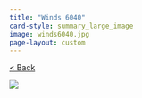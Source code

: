 ```yaml
---
title: "Winds 6040"
card-style: summary_large_image
image: winds6040.jpg
page-layout: custom
---
```


[\< Back](index.qmd){.btn .btn-secondary .btn role="button"}

![](winds6040.jpg){.full-art-display}
